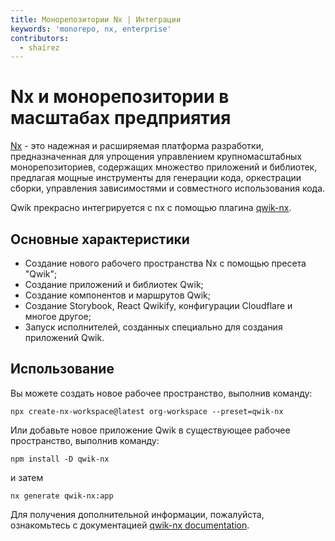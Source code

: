 ```yaml
---
title: Монорепозитории Nx | Интеграции
keywords: 'monorepo, nx, enterprise'
contributors:
  - shairez
---
```


# Nx и монорепозитории в масштабах предприятия

[Nx](https://nx.dev/) - это надежная и расширяемая платформа разработки, предназначенная для упрощения управлением крупномасштабных монорепозиториев, содержащих множество приложений и библиотек, предлагая мощные инструменты для генерации кода, оркестрации сборки, управления зависимостями и совместного использования кода.

Qwik прекрасно интегрируется с nx с помощью плагина [qwik-nx](https://github.com/qwikifiers/qwik-nx).

## Основные характеристики

* Создание нового рабочего пространства Nx с помощью пресета "Qwik";
* Создание приложений и библиотек Qwik;
* Создание компонентов и маршрутов Qwik;
* Создание Storybook, React Qwikify, конфигурации Cloudflare и многое другое;
* Запуск исполнителей, созданных специально для создания приложений Qwik.

## Использование

Вы можете создать новое рабочее пространство, выполнив команду:

```shell
npx create-nx-workspace@latest org-workspace --preset=qwik-nx
```

Или добавьте новое приложение Qwik в существующее рабочее пространство, выполнив команду:

```shell
npm install -D qwik-nx
```

и затем

```shell
nx generate qwik-nx:app
```

Для получения дополнительной информации, пожалуйста, ознакомьтесь с документацией [qwik-nx documentation](https://github.com/qwikifiers/qwik-nx).
